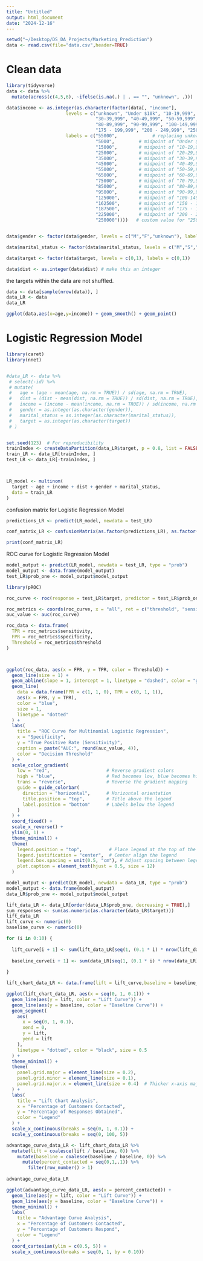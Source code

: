 ```yaml
---
title: "Untitled"
output: html_document
date: "2024-12-16"
---
```


```r
setwd("~/Desktop/DS_DA_Projects/Marketing_Prediction")
data <- read.csv(file="data.csv",header=TRUE)
```

# Clean data

```r
library(tidyverse)
data <- data %>%
  mutate(across(c(4,5,6), ~ifelse(is.na(.) | . == "", "unknown", .)))

data$income <- as.integer(as.character(factor(data[, "income"],
                      levels = c("unknown", "Under $10k", "10-19,999", "20-29,999", 
                                 "30-39,999", "40-49,999", "50-59,999", "60-69,999", "70-79,999",
                                 "80-89,999", "90-99,999", "100-149,999", "150 - 174,999",
                                 "175 - 199,999", "200 - 249,999", "250k+"), 
                      labels = c("55000",             # replacing unkown with the median income level 
                                 "5000",         # midpoint of "Under $10k"
                                 "15000",        # midpoint of "10-19,999"
                                 "25000",        # midpoint of "20-29,999"
                                 "35000",        # midpoint of "30-39,999"
                                 "45000",        # midpoint of "40-49,999"
                                 "55000",        # midpoint of "50-59,999"
                                 "65000",        # midpoint of "60-69,999"
                                 "75000",        # midpoint of "70-79,999"
                                 "85000",        # midpoint of "80-89,999"
                                 "95000",        # midpoint of "90-99,999"
                                 "125000",       # midpoint of "100-149,999"
                                 "162500",       # midpoint of "150 - 174,999"
                                 "187500",       # midpoint of "175 - 199,999"
                                 "225000",       # midpoint of "200 - 249,999"
                                 "250000"))))   # custom value for "250k+"


data$gender <- factor(data$gender, levels = c("M","F","unknown"), labels = c("1","0","0")) #replacing unkown with female

data$marital_status <- factor(data$marital_status, levels = c("M","S","unknown"), labels = c("1","0","1")) # replacing unkown with married

data$target <- factor(data$target, levels = c(0,1), labels = c(0,1))

data$dist <- as.integer(data$dist) # make this an integer
```

the targets within the data are not shuffled.

```r
data <- data[sample(nrow(data)), ]
data_LR <- data
data_LR

ggplot(data,aes(x=age,y=income)) + geom_smooth() + geom_point() 
```

# Logistic Regression Model

```r

library(caret)
library(nnet) 


#data_LR <- data %>%
 # select(-id) %>%
 # mutate(
 #   age = (age - mean(age, na.rm = TRUE)) / sd(age, na.rm = TRUE),
 #   dist = (dist - mean(dist, na.rm = TRUE)) / sd(dist, na.rm = TRUE),
 #   income = (income - mean(income, na.rm = TRUE)) / sd(income, na.rm = TRUE),
 #   gender = as.integer(as.character(gender)),
 #   marital_status = as.integer(as.character(marital_status)),
 #   target = as.integer(as.character(target))
 # )


set.seed(123)  # For reproducibility
trainIndex <- createDataPartition(data_LR$target, p = 0.8, list = FALSE, times = 1)
train_LR <- data_LR[trainIndex, ]
test_LR <- data_LR[-trainIndex, ]



LR_model <- multinom(
  target ~ age + income + dist + gender + marital_status,
  data = train_LR
)
```

confusion matrix for Logistic Regression Model

```r
predictions_LR <- predict(LR_model, newdata = test_LR)

conf_matrix_LR <- confusionMatrix(as.factor(predictions_LR), as.factor(test_LR$target))

print(conf_matrix_LR)
```

ROC curve for Logistic Regression Model

```r
model_output <- predict(LR_model, newdata = test_LR, type = "prob")
model_output <- data.frame(model_output)
test_LR$prob_one <- model_output$model_output
```

```r
library(pROC)

roc_curve <- roc(response = test_LR$target, predictor = test_LR$prob_one)

roc_metrics <- coords(roc_curve, x = "all", ret = c("threshold", "sensitivity", "specificity"))
auc_value <- auc(roc_curve)

roc_data <- data.frame(
  TPR = roc_metrics$sensitivity,
  FPR = roc_metrics$specificity,
  Threshold = roc_metrics$threshold
)



ggplot(roc_data, aes(x = FPR, y = TPR, color = Threshold)) +
  geom_line(size = 1) +
  geom_abline(slope = 1, intercept = 1, linetype = "dashed", color = "gray") +
  geom_line(
    data = data.frame(FPR = c(1, 1, 0), TPR = c(0, 1, 1)), 
    aes(x = FPR, y = TPR), 
    color = "blue", 
    size = 1, 
    linetype = "dotted"
  ) +
  labs(
    title = "ROC Curve for Multinomial Logistic Regression",
    x = "Specificity",
    y = "True Positive Rate (Sensitivity)",
    caption = paste("AUC:", round(auc_value, 4)),
    color = "Decision Threshold"
  ) +
  scale_color_gradient(
    low = "red",                     # Reverse gradient colors
    high = "blue",                   # Red becomes low, blue becomes high
    trans = "reverse",               # Reverse the gradient mapping
    guide = guide_colorbar(
      direction = "horizontal",      # Horizontal orientation
      title.position = "top",        # Title above the legend
      label.position = "bottom"      # Labels below the legend
    )
  ) +
  coord_fixed() +
  scale_x_reverse() +
  ylim(0, 1) +
  theme_minimal() +
  theme(
    legend.position = "top",          # Place legend at the top of the plot
    legend.justification = "center",  # Center align the legend
    legend.box.spacing = unit(0.5, "cm"), # Adjust spacing between legend and plot
    plot.caption = element_text(hjust = 0.5, size = 12)
  )


```

```r
model_output <- predict(LR_model, newdata = data_LR, type = "prob")
model_output <- data.frame(model_output)
data_LR$prob_one <- model_output$model_output
```

```r
lift_data_LR <- data_LR[order(data_LR$prob_one, decreasing = TRUE),]
sum_responses <- sum(as.numeric(as.character(data_LR$target)))
lift_data_LR
lift_curve <- numeric(0)
baseline_curve <- numeric(0)

for (i in 0:10) {
  
  lift_curve[i + 1] <- sum(lift_data_LR[seq(1, (0.1 * i) * nrow(lift_data_LR)), 6] == "1") / sum_responses * 100
  
  baseline_curve[i + 1] <- sum(data_LR[seq(1, (0.1 * i) * nrow(data_LR)), 6] == "1") / sum_responses * 100
  
}

lift_chart_data_LR <- data.frame(lift = lift_curve,baseline = baseline_curve)

ggplot(lift_chart_data_LR, aes(x = seq(0, 1, 0.1))) + 
  geom_line(aes(y = lift, color = "Lift Curve")) + 
  geom_line(aes(y = baseline, color = "Baseline Curve")) + 
  geom_segment(
    aes(
      x = seq(0, 1, 0.1), 
      xend = 0, 
      y = lift, 
      yend = lift
    ),
    linetype = "dotted", color = "black", size = 0.5
  ) + 
  theme_minimal() + 
  theme(
    panel.grid.major = element_line(size = 0.2), 
    panel.grid.minor = element_line(size = 0.1),
    panel.grid.major.x = element_line(size = 0.4)  # Thicker x-axis major grid lines
  ) + 
  labs(
    title = "Lift Chart Analysis",
    x = "Percentage of Customers Contacted",
    y = "Percentage of Responses Obtained",
    color = "Legend"
  ) + 
  scale_x_continuous(breaks = seq(0, 1, 0.1)) + 
  scale_y_continuous(breaks = seq(0, 100, 5))

```

```r

advantage_curve_data_LR <- lift_chart_data_LR %>% 
  mutate(lift = coalesce(lift / baseline, 0)) %>%
    mutate(baseline = coalesce(baseline / baseline, 0)) %>%
      mutate(percent_contacted = seq(0,1,.1)) %>%
        filter(row_number() > 1)
 
advantage_curve_data_LR

ggplot(advantage_curve_data_LR, aes(x = percent_contacted)) + 
  geom_line(aes(y = lift, color = "Lift Curve")) + 
  geom_line(aes(y = baseline, color = "Baseline Curve")) + 
  theme_minimal() + 
  labs(
    title = "Advantage Curve Analysis",
    x = "Percentage of Customers Contacted",
    y = "Percentage of Customers Respond",
    color = "Legend"
  ) + 
  coord_cartesian(ylim = c(0.5, 5)) + 
  scale_x_continuous(breaks = seq(0, 1, by = 0.10))


```
